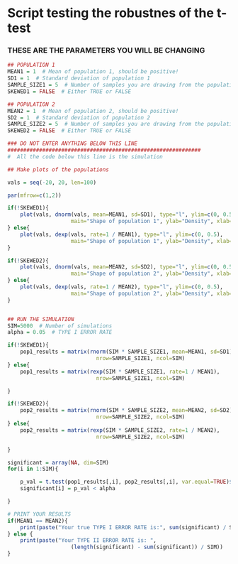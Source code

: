 # Script testing the robustnes of the t-test

### THESE ARE THE PARAMETERS YOU WILL BE CHANGING ###
```r
## POPULATION 1
MEAN1 = 1  # Mean of population 1, should be positive!
SD1 = 1  # Standard deviation of population 1
SAMPLE_SIZE1 = 5  # Number of samples you are drawing from the population
SKEWED1 = FALSE  # Either TRUE or FALSE

## POPULATION 2
MEAN2 = 1  # Mean of population 2, should be positive!
SD2 = 1  # Standard deviation of population 2
SAMPLE_SIZE2 = 5  # Number of samples you are drawing from the population
SKEWED2 = FALSE  # Either TRUE or FALSE

### DO NOT ENTER ANYTHING BELOW THIS LINE
#############################################################
#  All the code below this line is the simulation

## Make plots of the populations

vals = seq(-20, 20, len=100)

par(mfrow=c(1,2))

if(!SKEWED1){
    plot(vals, dnorm(vals, mean=MEAN1, sd=SD1), type="l", ylim=c(0, 0.5),
                    main="Shape of population 1", ylab="Density", xlab="x", col="red")
} else{
    plot(vals, dexp(vals, rate=1 / MEAN1), type="l", ylim=c(0, 0.5),
                    main="Shape of population 1", ylab="Density", xlab="x", col="red")
}

if(!SKEWED2){
    plot(vals, dnorm(vals, mean=MEAN2, sd=SD2), type="l", ylim=c(0, 0.5),
                    main="Shape of population 2", ylab="Density", xlab="x", col="blue")
} else{
    plot(vals, dexp(vals, rate=1 / MEAN2), type="l", ylim=c(0, 0.5),
                    main="Shape of population 2", ylab="Density", xlab="x", col="blue")
}


## RUN THE SIMULATION
SIM=5000  # Number of simulations
alpha = 0.05  # TYPE I ERROR RATE

if(!SKEWED1){
    pop1_results = matrix(rnorm(SIM * SAMPLE_SIZE1, mean=MEAN1, sd=SD1),
                            nrow=SAMPLE_SIZE1, ncol=SIM)
} else{
    pop1_results = matrix(rexp(SIM * SAMPLE_SIZE1, rate=1 / MEAN1),
                            nrow=SAMPLE_SIZE1, ncol=SIM)

}

if(!SKEWED2){
    pop2_results = matrix(rnorm(SIM * SAMPLE_SIZE2, mean=MEAN2, sd=SD2),
                            nrow=SAMPLE_SIZE2, ncol=SIM)
} else{
    pop2_results = matrix(rexp(SIM * SAMPLE_SIZE2, rate=1 / MEAN2),
                            nrow=SAMPLE_SIZE2, ncol=SIM)

}

significant = array(NA, dim=SIM)
for(i in 1:SIM){

    p_val = t.test(pop1_results[,i], pop2_results[,i], var.equal=TRUE)$p.value
    significant[i] = p_val < alpha

}

# PRINT YOUR RESULTS
if(MEAN1 == MEAN2){
    print(paste("Your true TYPE I ERROR RATE is:", sum(significant) / SIM))
} else {
    print(paste("Your TYPE II ERROR RATE is: ",
                    (length(significant) - sum(significant)) / SIM))
}


```

